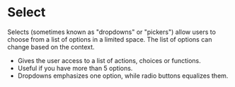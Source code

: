 # Select

Selects (sometimes known as "dropdowns" or "pickers") allow users to choose from
a list of options in a limited space. The list of options can change based on
the context.

<AssetLinks>
  <AssetLink href="https://react.fabric-ds.io/select" />
  <AssetLink href="https://vue.fabric-ds.io/forms" />
</AssetLinks>

<TableOfContents />

- Gives the user access to a list of actions, choices or functions.
- Useful if you have more than 5 options.
- Dropdowns emphasizes one option, while radio buttons equalizes them.
